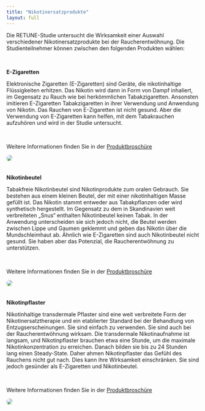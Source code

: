 ```yaml
---
title: "Nikotinersatzprodukte" 
layout: full
---
```


Die RETUNE-Studie untersucht die Wirksamkeit einer Auswahl verschiedener Nikotinersatzprodukte bei der Raucherentwöhnung. Die Studienteilnehmer können zwischen den folgenden Produkten wählen:


<p>&nbsp;</p>

**E-Zigaretten**

Elektronische Zigaretten (E-Zigaretten) sind Geräte, die nikotinhaltige Flüssigkeiten erhitzen. Das Nikotin wird dann in Form von Dampf inhaliert, im Gegensatz zu Rauch wie bei herkömmlichen Tabakzigaretten. Ansonsten imitieren E-Zigaretten Tabakzigaretten in ihrer Verwendung und Anwendung von Nikotin. Das Rauchen von E-Zigaretten ist nicht gesund. Aber die Verwendung von E-Zigaretten kann helfen, mit dem Tabakrauchen aufzuhören und wird in der Studie untersucht.
<p>&nbsp;</p>
Weitere Informationen finden Sie in der [Produktbroschüre](Brochure.qmd)

![](images/ecigarette.png){fig-align="center" style="border-radius: 50%; margin-bottom: 20px;"}

**Nikotinbeutel**

Tabakfreie Nikotinbeutel sind Nikotinprodukte zum oralen Gebrauch. Sie bestehen aus einem kleinen Beutel, der mit einer nikotinhaltigen Masse gefüllt ist. Das Nikotin stammt entweder aus Tabakpflanzen oder wird synthetisch hergestellt. Im Gegensatz zu dem in Skandinavien weit verbreiteten „Snus“ enthalten Nikotinbeutel keinen Tabak. In der Anwendung unterscheiden sie sich jedoch nicht, die Beutel werden zwischen Lippe und Gaumen geklemmt und geben das Nikotin über die Mundschleimhaut ab. Ähnlich wie E-Zigaretten sind auch Nikotinbeutel nicht gesund. Sie haben aber das Potenzial, die Raucherentwöhnung zu unterstützen.
<p>&nbsp;</p>
Weitere Informationen finden Sie in der [Produktbroschüre](Brochure.qmd)

![](images/snooze.png){style="border-radius: 50%; margin-bottom: 20px;" fig-align="center"}

**Nikotinpflaster**

Nikotinhaltige transdermale Pflaster sind eine weit verbreitete Form der Nikotinersatztherapie und ein etablierter Standard bei der Behandlung von Entzugserscheinungen. Sie sind einfach zu verwenden. Sie sind auch bei der Raucherentwöhnung wirksam. Die transdermale Nikotinaufnahme ist langsam, und Nikotinpflaster brauchen etwa eine Stunde, um die maximale Nikotinkonzentration zu erreichen. Danach bilden sie bis zu 24 Stunden lang einen Steady-State. Daher ahmen Nikotinpflaster das Gefühl des Rauchens nicht gut nach. Dies kann ihre Wirksamkeit einschränken. Sie sind jedoch gesünder als E-Zigaretten und Nikotinbeutel.
<p>&nbsp;</p>
Weitere Informationen finden Sie in der [Produktbroschüre](Brochure.qmd)

![](images/patch.jpg){style="border-radius: 50%; margin-bottom: 20px;" fig-align="center"}
